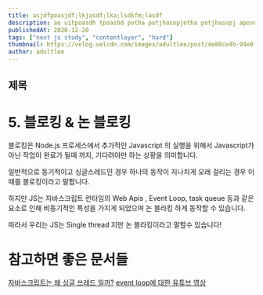 ```yaml
---
title: asjdfpoasjdf;lkjasdf;lka;lsdkfm;lasdf
description: ao uitpoasdh tpoashd potha potjhasopjotha potjhasopj aposdtotha potjhasopj aposdtotha potjhasopj aposdtotha potjhasopj aposdtotha potjhasopj aposdtotha potjhasopj aposdt aposdth ha potjhasopj aposdth ha potjhasopj aposdth ha potjhasopj aposdth ha potjhasopj aposdth ha potjhasopj aposdth ha potjhasopj aposdth  opasddht poao uitpod potha potjhasopj aposdth  opasddht poao uitpoasdh tpoashd potha potjhasopj aposdth  opasddht po
publishedAt: 2020-12-20
tags: ["next js study", "contentlayer", "hard"]
thumbnail: https://velog.velcdn.com/images/adultlee/post/4e80ce4b-94e0-43fc-a409-22465e2740e6/image.png
author: adultlee
---
```


## 제목

# 5. 블로킹 & 논 블로킹

블로킹은 Node.js 프로세스에서 추가적인 Javascript 의 실행을 위해서 Javascript가 아닌 작업이 완료가 될때 까지, 기다려야만 하는 상황을 의미합니다.

일반적으로 동기적이고 싱글스레드인 경우 하나의 동작이 지나치게 오래 걸리는 경우 이때를 블로킹이라고 말합니다.

하지만 JS는 자바스크립트 런타임의 Web Apis , Event Loop, task queue 등과 같은 요소로 인해 비동기적인 특성을 가지게 되었으며 논 블라킹 하게 동작할 수 있습니다.

따라서 우리는 JS는 Single thread 지만 논 블라킹이라고 말할수 있습니다!

# 참고하면 좋은 문서들

[자바스크립트는 왜 싱글 쓰레드 일까?](https://chanyeong.com/blog/post/44)
[event loop에 대한 유튜브 영상](https://www.youtube.com/watch?v=8aGhZQkoFbQ&feature=emb_title)
